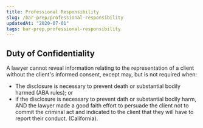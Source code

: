 ```yaml
---
title: Professional Responsibility
slug: /bar-prep/professional-responsibility
updatedAt: "2020-07-01"
tags: bar-prep,professional-responsibility
---
```


## Duty of Confidentiality

A lawyer cannot reveal information relating to the representation of a client
without the client's informed consent, except may, but is not required when:

* The disclosure is necessary to prevent death or substantial bodily harmed
  (ABA rules); or
* if the disclosure is necessary to prevent dath or substantial bodily harm,
  AND the lawyer made a good faith effort to persuade the client not to commit
  the criminal act and indicated to the client that they will have to report
  their conduct. (California).
